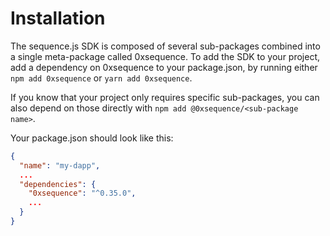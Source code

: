 # Installation

The sequence.js SDK is composed of several sub-packages combined into a single meta-package called 0xsequence.
To add the SDK to your project, add a dependency on 0xsequence to your package.json, by running either
`npm add 0xsequence` or `yarn add 0xsequence`.

If you know that your project only requires specific sub-packages, you can also depend on those directly with
`npm add @0xsequence/<sub-package name>`.

Your package.json should look like this:
```json
{
  "name": "my-dapp",
  ...
  "dependencies": {
    "0xsequence": "^0.35.0",
    ...
  }
}
```
